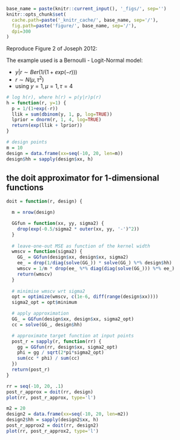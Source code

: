 ```r
base_name = paste(knitr::current_input(), '_figs/', sep='')
knitr::opts_chunk$set(
  cache.path=paste('_knitr_cache/', base_name, sep='/'),
  fig.path=paste('figure/', base_name, sep='/'),
  dpi=300
)
```


Reproduce Figure 2 of Joseph 2012:

The example used is a Bernoulli - Logit-Normal model:

- $y|r \sim Ber(1/(1+exp(-r)))$
- $r \sim N(\mu, \tau^2)$
- using $y = 1, \mu = 1, \tau = 4$


```r
# log h(r), where h(r) = p(y|r)p(r)
h = function(r, y=1) {
  p = 1/(1+exp(-r))
  llik = sum(dbinom(y, 1, p, log=TRUE))
  lprior = dnorm(r, 1, 4, log=TRUE)
  return(exp(llik + lprior))
}
```


```r
# design points
m = 10
design = data.frame(xx=seq(-10, 20, len=m))
design$hh = sapply(design$xx, h)
```



## the doit approximator for 1-dimensional functions

```r
doit = function(r, design) {

  m = nrow(design)

  GGfun = function(xx, yy, sigma2) {
    drop(exp(-0.5/sigma2 * outer(xx, yy, '-')^2))
  }
  
  # leave-one-out MSE as function of the kernel width
  wmscv = function(sigma2) {
    GG_ = GGfun(design$xx, design$xx, sigma2)
    ee_ = drop(1/diag(solve(GG_)) * solve(GG_) %*% design$hh)
    wmscv = 1/m * drop(ee_ %*% diag(diag(solve(GG_))) %*% ee_)
    return(wmscv)
  }
  
  # minimise wmscv wrt sigma2
  opt = optimize(wmscv, c(1e-6, diff(range(design$xx))))
  sigma2_opt = opt$minimum

  # apply approximation
  GG_ = GGfun(design$xx, design$xx, sigma2_opt)
  cc = solve(GG_, design$hh)

  # approximate target function at input points
  post_r = sapply(r, function(rr) {
    gg = GGfun(rr, design$xx, sigma2_opt)
    phi = gg / sqrt(2*pi*sigma2_opt)
    sum(cc * phi) / sum(cc)
  })
  return(post_r)
}
```



```r
rr = seq(-10, 20, .1)
post_r_approx = doit(rr, design)
plot(rr, post_r_approx, type='l')
```


```r
m2 = 20
design2 = data.frame(xx=seq(-10, 20, len=m2))
design2$hh = sapply(design2$xx, h)
post_r_approx2 = doit(rr, design2)
plot(rr, post_r_approx2, type='l')
```

